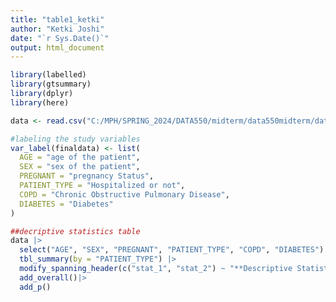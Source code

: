 ```yaml
---
title: "table1_ketki"
author: "Ketki Joshi"
date: "`r Sys.Date()`"
output: html_document
---
```


```r
library(labelled)
library(gtsummary)
library(dplyr)
library(here)

data <- read.csv("C:/MPH/SPRING_2024/DATA550/midterm/data550midterm/data/covid_sub.csv", header = TRUE)

#labeling the study variables
var_label(finaldata) <- list(
  AGE = "age of the patient",
  SEX = "sex of the patient",
  PREGNANT = "pregnancy Status",
  PATIENT_TYPE = "Hospitalized or not",
  COPD = "Chronic Obstructive Pulmonary Disease",
  DIABETES = "Diabetes"
)

##decriptive statistics table
data |>
  select("AGE", "SEX", "PREGNANT", "PATIENT_TYPE", "COPD", "DIABETES") |>
  tbl_summary(by = "PATIENT_TYPE") |>
  modify_spanning_header(c("stat_1", "stat_2") ~ "**Descriptive Statistics**") |>
  add_overall()|>
  add_p()

```


